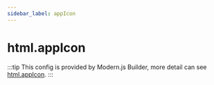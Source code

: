 ```yaml
---
sidebar_label: appIcon
---
```


# html.appIcon

:::tip
This config is provided by Modern.js Builder, more detail can see [html.appIcon](https://modernjs.dev/builder/en/api/config-html.html#htmlappicon).
:::


<Main />
